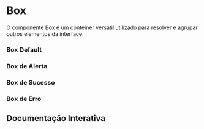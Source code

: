 

<Meta of={Story} />

# Box

O componente Box é um contêiner versátil utilizado para resolver e agrupar outros elementos da interface.

### Box Default

<Canvas of={Story.Default} />

### Box de Alerta

<Canvas of={Story.BoxAlert} />

### Box de Sucesso

<Canvas of={Story.BoxSuccess} />

### Box de Erro

<Canvas of={Story.BoxError} />

## Documentação Interativa

<Primary />
<Controls />
